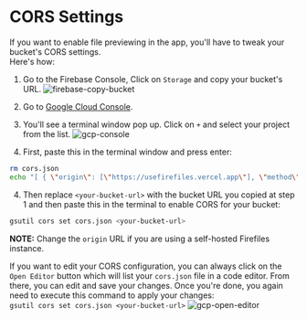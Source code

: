 
# CORS Settings

If you want to enable file previewing in the app, you'll have to tweak your bucket's CORS settings.  
Here's how:

1. Go to the Firebase Console, Click on `Storage` and copy your bucket's URL.
   ![firebase-copy-bucket](/firebase-copy-bucket.png)

1. Go to [Google Cloud Console](https://console.cloud.google.com/home/dashboard?cloudshell=true).

1. You'll see a terminal window pop up. Click on `+` and select your project from the list.
   ![gcp-console](/gcp-console.png)

1. First, paste this in the terminal window and press enter:

```bash
rm cors.json
echo "[ { \"origin\": [\"https://usefirefiles.vercel.app\"], \"method\": [\"GET\"], \"maxAgeSeconds\": 3600 } ]" >> cors.json
```

4. Then replace `<your-bucket-url>` with the bucket URL you copied at step 1 and then paste this in the terminal to enable CORS for your bucket:

```bash
gsutil cors set cors.json <your-bucket-url>
```

**NOTE:** Change the `origin` URL if you are using a self-hosted Firefiles instance.

If you want to edit your CORS configuration, you can always click on the `Open Editor` button which will list your `cors.json` file in a code editor. From there, you can edit and save your changes. Once you're done, you again need to execute this command to apply your changes:  
`gsutil cors set cors.json <your-bucket-url>`
![gcp-open-editor](/gcp-open-editor.png)

